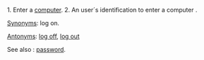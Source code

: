 1. Enter a [[computer]]. 
2. An user´s identification to enter a computer .

[[Synonym]]s: log on.

[[Antonym]]s: [[log off]], [[log out]]

See also : [[password]].